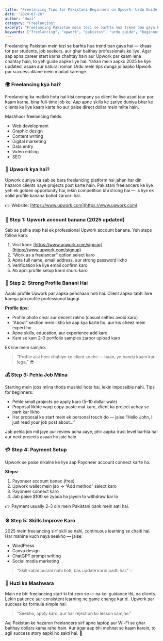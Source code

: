 ```yaml
---
title: "Freelancing Tips for Pakistani Beginners on Upwork: Urdu Guide 2025"
date: "2024-07-26"
author: "Huzi"
category: "Freelancing"
excerpt: "Freelancing Pakistan mein tezi se barhta hua trend ban gaya hai — khaas tor par students, job seekers, aur ghar baithay professionals ke liye. Agar aap apna career start karna chahtay hain aur Upwork par kaam lena chahtay hain, to yeh guide aapke liye hai."
keywords: ["freelancing", "upwork", "pakistan", "urdu guide", "beginners", "2025"]
---
```


Freelancing Pakistan mein tezi se barhta hua trend ban gaya hai — khaas tor par students, job seekers, aur ghar baithay professionals ke liye. Agar aap apna career start karna chahtay hain aur Upwork par kaam lena chahtay hain, to yeh guide aapke liye hai. Yahan mein aapko 2025 ke liye updated, asaan aur natural roman Urdu mein tips dunga jo aapko Upwork par success dilane mein madad karenge.

### 🌍 Freelancing kya hai?

Freelancing ka matlab hota hai kisi company ya client ke liye azad taur par kaam karna, bina full-time job ke. Aap apne skills ke zariye duniya bhar ke clients ke liye kaam karte ho aur paise direct dollar mein milte hain.

Mashhoor freelancing fields:

- Web development
- Graphic design
- Content writing
- Digital marketing
- Data entry
- Video editing
- SEO

### 💼 Upwork kya hai?

Upwork duniya ka sab se bara freelancing platform hai jahan har din hazaron clients naye projects post karte hain. Pakistani freelancers ke liye yeh ek golden opportunity hai, lekin competition bhi strong hai — is liye ek solid profile banana bohot zaroori hai.

👉 Website: [https://www.upwork.com](https://www.upwork.com)

### 🧾 Step 1: Upwork account banana (2025 updated)

Sab se pehla step hai ek professional Upwork account banana.
Yeh steps follow karo:

1.  Visit karo: [https://www.upwork.com/signup](https://www.upwork.com/signup)
2.  “Work as a freelancer” option select karo
3.  Apna full name, email address, aur strong password likho
4.  Verification ke liye email confirm karo
5.  Ab apni profile setup karni shuru karo

### 🧠 Step 2: Strong Profile Banani Hai

Aapki profile Upwork par aapka pehchaan hoti hai. Client aapko tabhi hire karega jab profile professional lagegi.

**Profile tips:**

- Profile photo clear aur decent rakho (casual selfies avoid karo)
- “About” section mein likho ke aap kya karte ho, aur kis cheez mein expert ho
- Apne skills, education, aur experience add karo
- Kam se kam 2–3 portfolio samples zaroor upload karo

Ek line mein samjho:

> “Profile aisi honi chahiye ke client soche — haan, ye banda kaam kar lega.” 😎

### 💰 Step 3: Pehla Job Milna

Starting mein jobs milna thoda mushkil hota hai, lekin impossible nahi.
Tips for beginners:

- Pehle small projects pe apply karo (5–10 dollar wale)
- Proposal likhte waqt copy-paste mat karo, client ka project achay se parh kar likho
- Har proposal ke start mein ek personal touch do — jaise “Hello John, I just read your job post about...”

Jab pehla job mil jaye aur review acha aaye, phir aapka trust level barhta hai aur next projects asaan ho jate hain.

### 💳 Step 4: Payment Setup

Upwork se paise nikalne ke liye aap Payoneer account connect karte ho.

**Steps:**

1.  Payoneer account banao (free)
2.  Upwork wallet mein jao → “Add method” select karo
3.  Payoneer connect karo
4.  Jab paise $100 se zyada ho jayein to withdraw kar lo

👉 Payment usually 2–3 din mein Pakistani bank mein aati hai.

### ⚙️ Step 5: Skills Improve Karo

2025 mein freelancing sirf skill se nahi, continuous learning se chalti hai.
Har mahine kuch naya seekho — jaise:

- WordPress
- Canva design
- ChatGPT prompt writing
- Social media marketing

> “Skill kabhi purani nahi hoti, bas update karni padti hai.” 💡

### 💬 Huzi ka Mashwara

Main ne bhi freelancing start ki thi zero se — na koi guidance thi, na clients. Lekin patience aur consistent learning ne game change kar di. Upwork par success ka formula simple hai:

> “Seekho, apply karo, aur har rejection ko lesson samjho.”

Aaj Pakistan ke hazaron freelancers sirf apne laptop aur Wi-Fi se ghar baithay dollars kama rahe hain.
Aur agar aap bhi mehnat se kaam karein, to agli success story aapki ho sakti hai. 🌟
